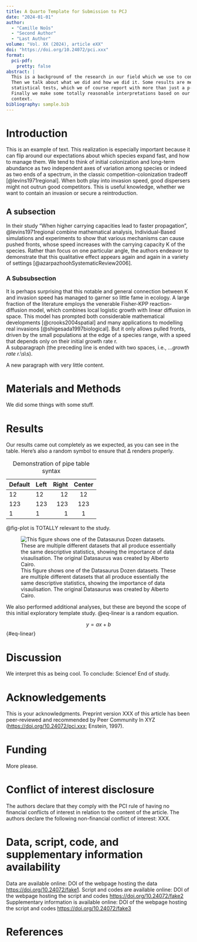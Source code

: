 ```yaml
---
title: A Quarto Template for Submission to PCJ
date: "2024-01-01"
author:
  - "Camille Noûs"
  - "Second Author"
  - "Last Author"
volume: "Vol. XX (2024), article eXX"
doi: "https://doi.org/10.24072/pci.xxx"
format:
  pci-pdf:
    pretty: false
abstract: |
  This is a background of the research in our field which we use to contextualise the need for our study. 
  Then we talk about what we did and how we did it. Some results are mentioned, some figures and tables,
  statistical tests, which we of course report with more than just a p-value.
  Finally we make some totally reasonable interpretations based on our results and put them into a broader
  context.
bibliography: sample.bib
---
```


# Introduction

This is an example of text. This realization is especially important because it can flip around our expectations about which species expand fast, and how to manage them. We tend to think of initial colonization and long-term abundance as two independent axes of variation among species or indeed as two ends of a spectrum, in the classic competition-colonization tradeoff [@levins1971regional]. When both play into invasion speed, good dispersers might not outrun good competitors. This is useful knowledge, whether we want to contain an invasion or secure a reintroduction.

## A subsection

In their study "When higher carrying capacities lead to faster propagation",
@levins1971regional combine mathematical analysis, Individual-Based simulations and experiments to show that various mechanisms can cause pushed fronts, whose speed increases with the carrying capacity K of the species. Rather than focus on one particular angle, the authors endeavor to demonstrate that this qualitative effect appears again and again in a variety of settings [@azarpazhoohSystematicReview2006]<!--hyperref bib overflow check-->.

### A Subsubsection

It is perhaps surprising that this notable and general connection between K and invasion speed has managed to garner so little fame in ecology. A large fraction of the literature employs the venerable Fisher-KPP reaction-diffusion model, which combines local logistic growth with linear diffusion in space. This model has prompted both considerable mathematical developments [@crooks2004spatial] and many applications to modelling real invasions [@shigesada1997biological]. But it only allows pulled fronts, driven by the small populations at the edge of a species range, with a speed that depends only on their initial growth rate r.  
A subparagraph (the preceding line is ended with two spaces, i.e., *...growth rate r.*\\s\\s).

A new paragraph with very little content.

# Materials and Methods

We did some things with some stuff.


# Results

Our results came out completely as we expected, as you can see in the table. Here's also a random symbol
to ensure that Δ renders properly.

| Default | Left | Right | Center |
|---------|:-----|------:|:------:|
| 12      | 12   |    12 |   12   |
| 123     | 123  |   123 |  123   |
| 1       | 1    |     1 |   1    |

: Demonstration of pipe table syntax

@fig-plot is TOTALLY relevant to the study.

![This figure shows one of the Datasaurus Dozen datasets. These are multiple different datasets that all produce essentially the same descriptive statistics, showing the importance of data visaulisation. The original Datasaurus was created by Alberto Cairo.](datasaurus.png){#fig-plot}

We also performed additional analyses, but these are beyond the scope of this initial exploratory template study.
@eq-linear is a random equation.

$$ y = ax + b $${#eq-linear}

# Discussion

We interpret this as being cool. To conclude: Science! End of study.

# Acknowledgements

This is your acknowledgments.
<!-- if submitting to PCI Journal, include:-->
Preprint version XXX<!--change to the correct number--> of this article has been peer-reviewed
and recommended by Peer Community In XYZ<!--[change to the name of the PCI]--> (<https://doi.org/10.24072/pci.xxx><!--[replace with the doi of the recommendation]-->;
Enstein, 1997<!--[replace with the citation of the recommendation]-->).

# Funding

More please.

# Conflict of interest disclosure

The authors declare that they comply with the PCI rule of having no financial conflicts of interest in relation to the content of the article. <!--IF APPROPRIATE:--> The authors declare the following non-financial conflict of interest: XXX. <!--(if some of the authors are recommenders of a PCI, indicate it here)-->

# Data, script, code, and supplementary information availability

<!--The DOI hyperlinks should be active. they should also be present in the reference list and cited in the text.-->
Data are available online: DOI of the webpage hosting the data <https://doi.org/10.24072/fake1>.
Script and codes are available online: DOI of the webpage hosting the script and codes <https://doi.org/10.24072/fake2>
Supplementary information is available online: DOI of the webpage hosting the script and codes <https://doi.org/10.24072/fake3>

# References
